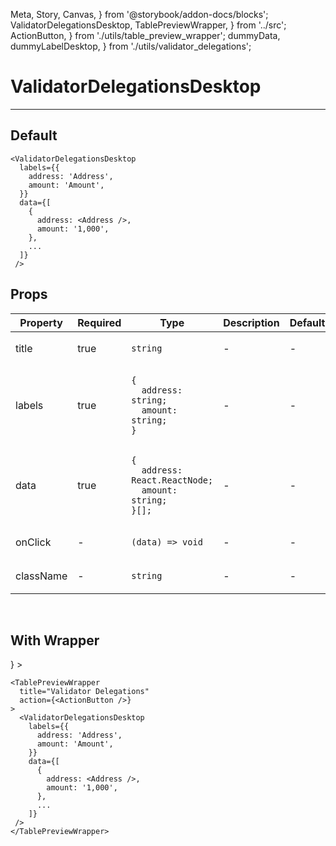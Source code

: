   Meta, Story, Canvas,
} from '@storybook/addon-docs/blocks';
  ValidatorDelegationsDesktop, TablePreviewWrapper,
} from '../src';
  ActionButton,
} from './utils/table_preview_wrapper';
  dummyData, dummyLabelDesktop,
} from './utils/validator_delegations';

<Meta title="ValidatorDelegationsDesktop" component={ValidatorDelegationsDesktop} />

# ValidatorDelegationsDesktop
---

## Default
<Canvas>
  <Story name="Default">
    <ValidatorDelegationsDesktop labels={dummyLabelDesktop} data={dummyData} />
  </Story>
</Canvas>

```
<ValidatorDelegationsDesktop
  labels={{
    address: 'Address',
    amount: 'Amount',
  }}
  data={[
    {
      address: <Address />,
      amount: '1,000',
    },
    ...
  ]}
 />
```

## Props
<table>
<thead>
  <tr>
    <th>Property</th>
    <th>Required</th>
    <th>Type</th>
    <th>Description</th>
    <th>Default</th>
  </tr>
  </thead>
  <tbody>
  <tr>
    <td>title</td>
    <td>true</td>
    <td>

`string`

  </td>
    <td>-</td>
    <td>-</td>
  </tr>

  <tr>
    <td>labels</td>
    <td>true</td>
    <td>

```
{
  address: string;
  amount: string;
}
```

  </td>
    <td>-</td>
    <td>-</td>
  </tr>

  <tr>
    <td>data</td>
    <td>true</td>
    <td>

```
{
  address: React.ReactNode;
  amount: string;
}[];
```

  </td>
    <td>-</td>
    <td>-</td>
  </tr>

  <tr>
    <td>onClick</td>
    <td>-</td>
    <td>

`(data) => void`

  </td>
    <td>-</td>
    <td>-</td>
  </tr>

  <tr>
    <td>className</td>
    <td>-</td>
    <td>

`string`

  </td>
    <td>-</td>
    <td>-</td>
  </tr>
  </tbody>
</table>
<br/>


## With Wrapper
<Canvas>
  <Story name="With TabletPreviewWrapper">
    <TablePreviewWrapper
      title="Validator Delegations"
      action={<ActionButton />}
    >
      <ValidatorDelegationsDesktop labels={dummyLabelDesktop} data={dummyData} />
    </TablePreviewWrapper>
  </Story>
</Canvas>

```
<TablePreviewWrapper
  title="Validator Delegations"
  action={<ActionButton />}
>
  <ValidatorDelegationsDesktop
    labels={{
      address: 'Address',
      amount: 'Amount',
    }}
    data={[
      {
        address: <Address />,
        amount: '1,000',
      },
      ...
    ]}
 />
</TablePreviewWrapper>
```
